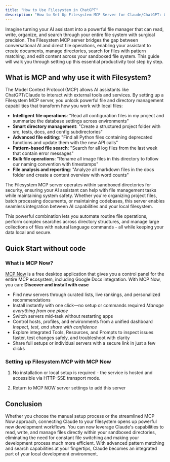 ```yaml
---
title: "How to Use Filesystem in ChatGPT"
description: "How to Set Up Filesystem MCP Server for Claude/ChatGPT: Complete File Management Guide"
---
```


Imagine turning your AI assistant into a powerful file manager that can read, write, organize, and search through your entire file system with surgical precision. The Filesystem MCP server bridges the gap between conversational AI and direct file operations, enabling your assistant to create documents, manage directories, search for files with pattern matching, and edit content across your sandboxed file system. This guide will walk you through setting up this essential productivity tool step by step.

## What is MCP and why use it with Filesystem?

The Model Context Protocol (MCP) allows AI assistants like ChatGPT/Claude to interact with external tools and services. By setting up a Filesystem MCP server, you unlock powerful file and directory management capabilities that transform how you work with local files:

- **Intelligent file operations**: "Read all configuration files in my project and summarize the database settings across environments"
- **Smart directory management**: "Create a structured project folder with src, tests, docs, and config subdirectories"
- **Advanced file editing**: "Find all Python files containing deprecated functions and update them with the new API calls"
- **Pattern-based file search**: "Search for all log files from the last week that contain error messages"
- **Bulk file operations**: "Rename all image files in this directory to follow our naming convention with timestamps"
- **File analysis and reporting**: "Analyze all markdown files in the docs folder and create a content overview with word counts"

The Filesystem MCP server operates within sandboxed directories for security, ensuring your AI assistant can help with file management tasks while maintaining system safety. Whether you're organizing project files, batch processing documents, or maintaining codebases, this server enables seamless integration between AI capabilities and your local filesystem.

This powerful combination lets you automate routine file operations, perform complex searches across directory structures, and manage large collections of files with natural language commands - all while keeping your data local and secure.

## Quick Start without code

### What is MCP Now?

[MCP Now](https://mcpnow.io) is a free desktop application that gives you a control panel for the entire MCP ecosystem, including Google Docs integration. With MCP Now, you can:
**Discover and install with ease**
- Find new servers through curated lists, live rankings, and personalized recommendations
- Install instantly with one click—no setup or commands required
*Manage everything from one place*
- Switch servers mid-task without restarting apps
- Control hosts, profiles, and environments from a unified dashboard
*Inspect, test, and share with confidence*
- Explore integrated Tools, Resources, and Prompts to inspect issues faster, test changes safely, and troubleshoot with clarity
- Share full setups or individual servers with a secure link in just a few clicks

### Setting up Filesystem MCP with MCP Now

1. No installation or local setup is required - the service is hosted and accessible via HTTP-SSE transport mode.

2. Return to MCP NOW server settings to add this server

## Conclusion

Whether you choose the manual setup process or the streamlined MCP Now approach, connecting Claude to your filesystem opens up powerful new development workflows. You can now leverage Claude's capabilities to read, write, and manage files directly within your sandboxed directories, eliminating the need for constant file switching and making your development process much more efficient. With advanced pattern matching and search capabilities at your fingertips, Claude becomes an integrated part of your local development environment.